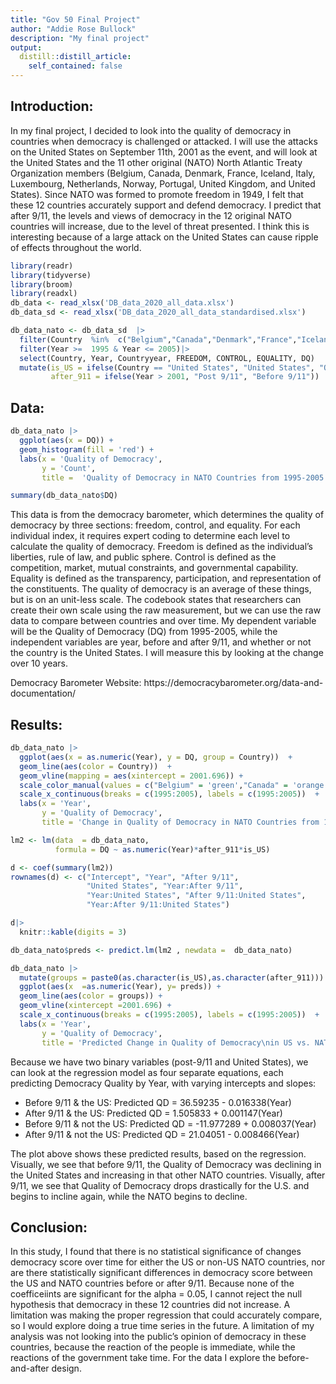 ```yaml
---
title: "Gov 50 Final Project"
author: "Addie Rose Bullock"
description: "My final project"
output:
  distill::distill_article:
    self_contained: false
---
```


## Introduction:

In my final project, I decided to look into the quality of democracy in countries when democracy is challenged or attacked. I will use the attacks on the United States on September 11th, 2001 as the event, and will look at the United States and the 11 other original (NATO) North Atlantic Treaty Organization members (Belgium, Canada, Denmark, France, Iceland, Italy, Luxembourg, Netherlands, Norway, Portugal, United Kingdom, and United States). Since NATO was formed to promote freedom in 1949, I felt that these 12 countries accurately support and defend democracy. I predict that after 9/11, the levels and views of democracy in the 12 original NATO countries will increase, due to the level of threat presented. I think this is interesting because of a large attack on the United States can cause ripple of effects throughout the world.


```r
library(readr)
library(tidyverse)
library(broom)
library(readxl)
db_data <- read_xlsx('DB_data_2020_all_data.xlsx')
db_data_sd <- read_xlsx('DB_data_2020_all_data_standardised.xlsx')
```


```r
db_data_nato <- db_data_sd  |>
  filter(Country  %in%  c("Belgium","Canada","Denmark","France","Iceland","Italy","Luxembourg","Netherlands","Norway","Portugal","United Kingdom","United States")) |>
  filter(Year >=  1995 & Year <= 2005)|>
  select(Country, Year, Countryyear, FREEDOM, CONTROL, EQUALITY, DQ)  |>
  mutate(is_US = ifelse(Country == "United States", "United States", "Other"),
         after_911 = ifelse(Year > 2001, "Post 9/11", "Before 9/11"))
```

## Data:

```r
db_data_nato |>
  ggplot(aes(x = DQ)) +
  geom_histogram(fill = 'red') +
  labs(x = 'Quality of Democracy',
       y = 'Count',
       title =  'Quality of Democracy in NATO Countries from 1995-2005')

summary(db_data_nato$DQ)


```
This data is from the democracy barometer, which determines the quality of democracy by three sections: freedom, control, and equality. For each individual index, it requires expert coding to determine each level to calculate the quality of democracy. Freedom is defined as the individual's liberties, rule of law, and public sphere. Control is defined as the competition, market, mutual constraints, and governmental capability. Equality is defined as the transparency, participation, and representation of the constituents. The quality of democracy is an average of these things, but is on an unit-less scale. The codebook states that researchers can create their own scale using the raw measurement, but we can use the raw data to compare between countries and over time. My dependent variable will be the Quality of Democracy (DQ) from 1995-2005, while the independent variables are year, before and after 9/11, and whether or not the country is the United States. I will measure this by looking at the change over 10 years. 

Democracy Barometer Website:
https://democracybarometer.org/data-and-documentation/

## Results:

```r

db_data_nato |>
  ggplot(aes(x = as.numeric(Year), y = DQ, group = Country))  +
  geom_line(aes(color = Country))  +
  geom_vline(mapping = aes(xintercept = 2001.696)) +
  scale_color_manual(values = c("Belgium" = 'green',"Canada" = 'orange',"Denmark" = 'yellow',"France" =  'red',"Iceland" = 'light blue',"Italy" = 'pink',"Luxembourg" = 'purple',"Netherlands" = 'dark blue',"Norway" = 'hot pink',"Portugal" = 'lime green',"United Kingdom" = 'dark green',"United States" = 'black')) +
  scale_x_continuous(breaks = c(1995:2005), labels = c(1995:2005))  +
  labs(x = 'Year',
       y = 'Quality of Democracy',
       title = 'Change in Quality of Democracy in NATO Countries from 1995 to 2005')

```

```r

lm2 <- lm(data  = db_data_nato,
          formula = DQ ~ as.numeric(Year)*after_911*is_US)

d <- coef(summary(lm2))
rownames(d) <- c("Intercept", "Year", "After 9/11",
                 "United States", "Year:After 9/11",
                 "Year:United States", "After 9/11:United States",
                 "Year:After 9/11:United States")

d|>
  knitr::kable(digits = 3)

db_data_nato$preds <- predict.lm(lm2 , newdata =  db_data_nato) 

db_data_nato |>
  mutate(groups = paste0(as.character(is_US),as.character(after_911))) |>
  ggplot(aes(x  =as.numeric(Year), y= preds)) +
  geom_line(aes(color = groups)) +
  geom_vline(xintercept =2001.696) +
  scale_x_continuous(breaks = c(1995:2005), labels = c(1995:2005))  +
  labs(x = 'Year',
       y = 'Quality of Democracy',
       title = 'Predicted Change in Quality of Democracy\nin US vs. NATO Countries Before and After 9/11')


```
Because we have two binary variables (post-9/11 and United States), we can look at the regression model as four separate equations, each predicting Democracy Quality by Year, with varying intercepts and slopes:

* Before 9/11 & the US: Predicted QD = 36.59235 - 0.016338(Year)
* After 9/11 & the US: Predicted QD = 1.505833 + 0.001147(Year)
* Before 9/11 & not the US: Predicted QD = -11.977289 + 0.008037(Year)
* After 9/11 & not the US: Predicted QD = 21.04051 - 0.008466(Year)

The plot above shows these predicted results, based on the regression. Visually, we see that before 9/11, the Quality of Democracy was declining in the United States and increasing in that other NATO countries. Visually, after 9/11, we see that Quality of Democracy drops drastically for the U.S. and begins to incline again, while the NATO begins to decline. 


## Conclusion:

In this study, I found that there is no statistical significance of changes democracy score over time for either the US or non-US NATO countries, nor are there statistically significant differences in democracy score between the US and NATO countries before or after 9/11. Because none of the coefficeiints are significant for the alpha = 0.05, I cannot reject the null hypothesis that democracy in these 12 countries did not increase. A limitation was making the proper regression that could accurately compare, so I would explore doing a true time series in the future. A limitation of my analysis was not looking into the public's opinion of democracy in these countries, because the reaction of the people is immediate, while the reactions of the government take time. For the data I explore the before-and-after design. 


